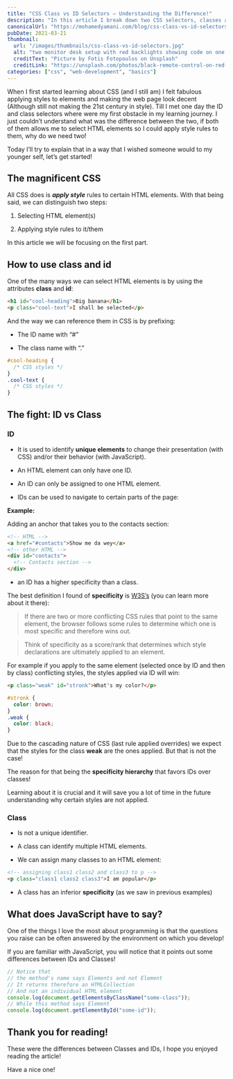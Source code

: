 ```yaml
---
title: "CSS Class vs ID Selectors — Understanding the Difference!"
description: "In this article I break down two CSS selectors, classes and ids, how to use them to select HTML elements as well the difference between them."
canonicalUrl: "https://mohamedyamani.com/blog/css-class-vs-id-selectors/"
pubDate: 2021-03-21
thumbnail:
  url: "/images/thumbnails/css-class-vs-id-selectors.jpg"
  alt: "two monitor desk setup with red backlights showing code on one screen and spotify on the other with a phone between them"
  creditText: "Picture by Fotis Fotopoulos on Unsplash"
  creditLink: "https://unsplash.com/photos/black-remote-control-on-red-table-6sAl6aQ4OWI?utm_medium=referral&utm_source=mohamedyamani.com"
categories: ["css", "web-development", "basics"]
---
```


When I first started learning about CSS (and I still am) I felt fabulous applying styles to elements and making the web page look decent (Although still not making the 21st century in style). Till I met one day the ID and class selectors where were my first obstacle in my learning journey. I just couldn’t understand what was the difference between the two, if both of them allows me to select HTML elements so I could apply style rules to them, why do we need two!

Today I’ll try to explain that in a way that I wished someone would to my younger self, let’s get started!

## The magnificent CSS

All CSS does is **_apply style_** rules to certain HTML elements. With that being said, we can distinguish two steps:

1. Selecting HTML element(s)

2. Applying style rules to it/them

In this article we will be focusing on the first part.

## How to use class and id

One of the many ways we can select HTML elements is by using the attributes **class** and **id**:

```html
<h1 id="cool-heading">Big banana</h1>
<p class="cool-text">I shall be selected</p>
```

And the way we can reference them in CSS is by prefixing:

- The ID name with “#”

- The class name with “.”

```css
#cool-heading {
  /* CSS styles */
}
.cool-text {
  /* CSS styles */
}
```

## The fight: ID vs Class

### ID

- It is used to identify **unique elements** to change their presentation (with CSS) and/or their behavior (with JavaScript).

- An HTML element can only have one ID.

- An ID can only be assigned to one HTML element.

- IDs can be used to navigate to certain parts of the page:

**Example:**

Adding an anchor that takes you to the contacts section:

```html
<!-- HTML -->
<a href="#contacts">Show me da wey</a>
<!-- other HTML -->
<div id="contacts">
  <!-- Contacts section -->
</div>
```

- an ID has a higher specificity than a class.

The best definition I found of **specificity** is [W3S’s](https://www.w3schools.com/css/css_specificity.asp) (you can learn more about it there):

> If there are two or more conflicting CSS rules that point to the same element, the browser follows some rules to determine which one is most specific and therefore wins out.

> Think of specificity as a score/rank that determines which style declarations are ultimately applied to an element.

For example if you apply to the same element (selected once by ID and then by class) conflicting styles, the styles applied via ID will win:

```html
<p class="weak" id="stronk">What's my color?</p>
```

```css
#stronk {
  color: brown;
}
.weak {
  color: black;
}
```

Due to the cascading nature of CSS (last rule applied overrides) we expect that the styles for the class **weak** are the ones applied. But that is not the case!

The reason for that being the **specificity hierarchy** that favors IDs over classes!

Learning about it is crucial and it will save you a lot of time in the future understanding why certain styles are not applied.

### Class

- Is not a unique identifier.

- A class can identify multiple HTML elements.

- We can assign many classes to an HTML element:

```html
<!-- assigning class1 class2 and class3 to p -->
<p class="class1 class2 class3">I am popular</p>
```

- A class has an inferior **specificity** (as we saw in previous examples)

## What does JavaScript have to say?

One of the things I love the most about programming is that the questions you raise can be often answered by the environment on which you develop!

If you are familiar with JavaScript, you will notice that it points out some differences between IDs and Classes!

```javascript
// Notice that
// the method's name says Elements and not Element
// It returns therefore an HTMLCollection
// And not an individual HTML element
console.log(document.getElementsByClassName("some-class"));
// While this method says Element
console.log(document.getElementById("some-id"));
```

## Thank you for reading!

These were the differences between Classes and IDs, I hope you enjoyed reading the article!

Have a nice one!
